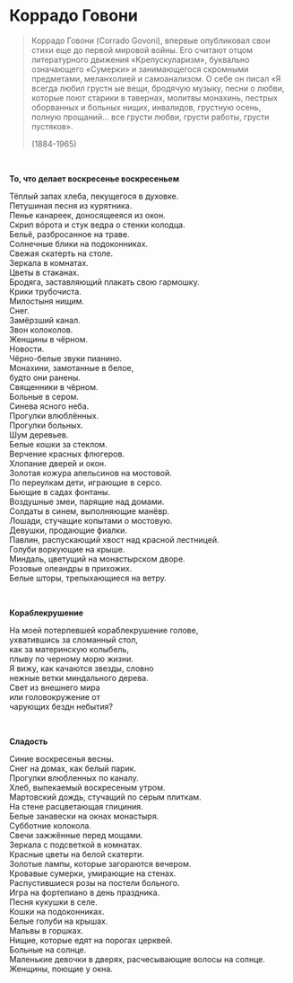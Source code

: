 # Коррадо Говони {style="gray"}

> Коррадо Говони (Corrado Govoni), впервые опубликовал свои стихи еще до первой мировой войны. Его считают отцом литературного движения «Kрепускуларизм», буквально означающего «Сумерки» и занимающегося скромными предметами, меланхолией и самоанализом. О себе он писал «Я всегда любил грустн ые вещи, бродячую музыку, песни о любви, которые поют старики в тавернах, молитвы монахинь, пестрых оборванных и больных нищих, инвалидов, грустную осень, полную прощаний... все грусти любви, грусти работы, грусти пустяков».
>
> (1884-1965)

<br/>

**То, что делает воскресенье воскресеньем**

Тёплый запах хлеба, пекущегося в духовке.\
Петушиная песня из курятника.\
Пенье канареек, доносящееяся из окон.\
Скрип вóрота и стук ведра о стенки колодца.\
Бельё, разбросанное на траве.\
Солнечные блики на подоконниках.\
Свежая скатерть на столе.\
Зеркала в комнатах.\
Цветы в стаканах.\
Бродяга, заставляющий плакать свою гармошку.\
Крики трубочиста.\
Милостыня нищим.\
Снег.\
Замёрзший канал.\
Звон колоколов.\
Женщины в чёрном.\
Новости.\
Чёрно-белые звуки пианино.\
Монахини, замотанные в белое,\
будто они ранены.\
Священники в чёрном.\
Больные в сером.\
Синева ясного неба.\
Прогулки влюблённых.\
Прогулки больных.\
Шум деревьев.\
Белые кошки за стеклом.\
Верчение красных флюгеров.\
Хлопание дверей и окон.\
Золотая кожура апельсинов на мостовой.\
По переулкам дети, играющие в серсо.\
Бьющие в садах фонтаны.\
Воздушные змеи, парящие над домами.\
Солдаты в синем, выполняющие манёвр.\
Лошади, стучащие копытами о мостовую.\
Девушки, продающие фиалки.\
Павлин, распускающий хвост над красной лестницей.\
Голуби воркующие на крыше.\
Миндаль, цветущий на монастырском дворе.\
Розовые олеандры в прихожих.\
Белые шторы, трепыхающиеся на ветру.

<br/>

**Кораблекрушение**

На моей потерпевшей кораблекрушение голове,\
ухватившись за сломанный стол,\
как за материнскую колыбель,\
плыву по черному морю жизни.\
Я вижу, как качаются звезды, словно\
нежные ветки миндального дерева.\
Свет из внешнего мира\
или головокружение от\
чарующих бездн небытия?

<br/>

**Сладость**

Синие воскресенья весны.\
Снег на домах, как белый парик.\
Прогулки влюбленных по каналу.\
Хлеб, выпекаемый воскресеным утром.\
Мартовский дождь, стучащий по серым плиткам.\
На стене расцветающая глициния.\
Белые занавески на окнах монастыря.\
Субботние колокола.\
Свечи зажжённые перед мощами.\
Зеркала с подсветкой в ​​комнатах.\
Красные цветы на белой скатерти.\
Золотые лампы, которые загораются вечером.\
Кровавые сумерки, умирающие на стенах.\
Распустившиеся розы на постели больного.\
Игра на фортепиано в день праздника.\
Песня кукушки в селе.\
Кошки на подоконниках.\
Белые голуби на крышах.\
Мальвы в горшках.\
Нищие, которые едят на порогах церквей.\
Больные на солнце.\
Маленькие девочки в дверях, расчесывающие волосы на солнце.\
Женщины, поющие у окна.
